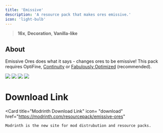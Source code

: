 ---
title: 'Emissive'
description: 'A resource pack that makes ores emissive.'
icon: 'light-bulb'
---

> <Icon icon="display" iconType="regular" /> **16x**, <Icon icon="house" iconType="regular" /> **Decoration**, <Icon icon="ice-cream" iconType="regular" /> **Vanilla-like**

## About
Emissive Ores does what it says - changes ores to be emissive! This pack requires OptiFine, [Continuity](https://modrinth.com/mod/continuity) or [Fabulously Optimized](https://modrinth.com/modpack/fabulously-optimized) (recommended).

<img NoZoom src="https://cdn.modrinth.com/data/bQrcYNc5/images/bb86afe1ee8690e7217f4a96e6025d7643d259a5.png"/>
<img NoZoom src="https://cdn.modrinth.com/data/bQrcYNc5/images/2e065c9301f3c0c2dc49bec21fbc59aa13b39abb.png"/>
<img NoZoom src="https://cdn.modrinth.com/data/bQrcYNc5/images/cd16ad0331f97cebd854fe445fd617b7f48af0f9.png"/>
<img NoZoom src="https://cdn.modrinth.com/data/bQrcYNc5/images/88dd9fe7d12c4931d40f1ce3301440cd867f63ab.png"/>

# Download Link

  <Card 
    title="Modrinth Download Link"
    icon= "download"
    href="https://modrinth.com/resourcepack/emissive-ores"
  >
    Modrinth is the new site for mod distrubution and resource packs.
  </Card>